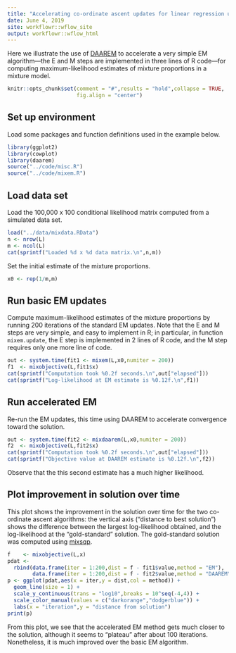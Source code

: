 ```yaml
---
title: "Accelerating co-ordinate ascent updates for linear regression using DAAREM"
date: June 4, 2019
site: workflowr::wflow_site
output: workflowr::wflow_html
---
```


Here we illustrate the use of [DAAREM][daarem-paper] to accelerate a
very simple EM algorithm---the E and M steps are implemented in three
lines of R code---for computing maximum-likelihood estimates of
mixture proportions in a mixture model.

```r
knitr::opts_chunk$set(comment = "#",results = "hold",collapse = TRUE,
                      fig.align = "center")
```

## Set up environment

Load some packages and function definitions used in the example below.

```r
library(ggplot2)
library(cowplot)
library(daarem)
source("../code/misc.R")
source("../code/mixem.R")
```

## Load data set

Load the 100,000 x 100 conditional likelihood matrix computed from a
simulated data set.

```r
load("../data/mixdata.RData")
n <- nrow(L)
m <- ncol(L)
cat(sprintf("Loaded %d x %d data matrix.\n",n,m))
```

Set the initial estimate of the mixture proportions.

```r
x0 <- rep(1/m,m)
```

## Run basic EM updates

Compute maximum-likelihood estimates of the mixture proportions by
running 200 iterations of the standard EM updates. Note that the E and
M steps are very simple, and easy to implement in R; in particular, in
function `mixem.update`, the E step is implemented in 2 lines of R
code, and the M step requires only one more line of code.

```r
out <- system.time(fit1 <- mixem(L,x0,numiter = 200))
f1  <- mixobjective(L,fit1$x)
cat(sprintf("Computation took %0.2f seconds.\n",out["elapsed"]))
cat(sprintf("Log-likelihood at EM estimate is %0.12f.\n",f1))
```

## Run accelerated EM

Re-run the EM updates, this time using DAAREM to accelerate
convergence toward the solution.

```r
out <- system.time(fit2 <- mixdaarem(L,x0,numiter = 200))
f2  <- mixobjective(L,fit2$x)
cat(sprintf("Computation took %0.2f seconds.\n",out["elapsed"]))
cat(sprintf("Objective value at DAAREM estimate is %0.12f.\n",f2))
```

Observe that the this second estimate has a much higher likelihood.

## Plot improvement in solution over time

This plot shows the improvement in the solution over time for the two
co-ordinate ascent algorithms: the vertical axis ("distance to best
solution") shows the difference between the largest log-likelihood
obtained, and the log-likelihood at the "gold-standard" solution. The
gold-standard solution was computed using [mixsqp][mixsqp].

```r
f    <- mixobjective(L,x)
pdat <-
  rbind(data.frame(iter = 1:200,dist = f - fit1$value,method = "EM"),
        data.frame(iter = 1:200,dist = f - fit2$value,method = "DAAREM"))
p <- ggplot(pdat,aes(x = iter,y = dist,col = method)) +
  geom_line(size = 1) +
  scale_y_continuous(trans = "log10",breaks = 10^seq(-4,4)) +
  scale_color_manual(values = c("darkorange","dodgerblue")) +
  labs(x = "iteration",y = "distance from solution")
print(p)
```

From this plot, we see that the accelerated EM method gets much
closer to the solution, although it seems to "plateau" after about 100
iterations. Nonetheless, it is much improved over the basic EM
algorithm.

[daarem-paper]: https://doi.org/10.1080/10618600.2019.1594835
[mixsqp]: https://github.com/stephenslab/mixsqp
